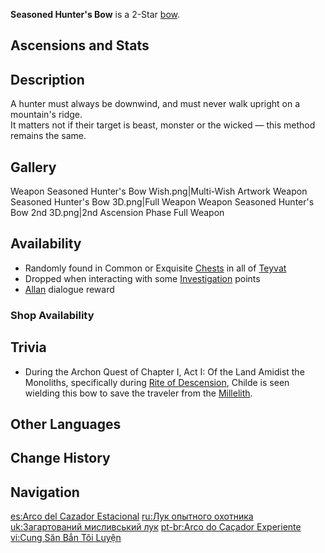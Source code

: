 {{Weapon Infobox
|id             = 15201
|image          = <gallery>
Weapon Seasoned Hunter's Bow.png|Base
Weapon Seasoned Hunter's Bow 2nd.png|2nd Ascension
</gallery>
|type           = Bow
|series         = 2-Star
|releaseDate    = 2020-09-28
|rarity         = 2
|base_atk       = 33
|obtain         = Chests
|obtain2        = Investigation
|obtain3        = Shops
|obtain4        = Dialogue
|npc            = Allan
}}
{{Description|A bow that has been well-polished by time and meticulously cared for by its owner. It feels almost like an extension of the archer's arm.}}
'''Seasoned Hunter's Bow''' is a 2-Star [[bow]].

==Ascensions and Stats==
{{Weapon Ascensions and Stats
|ascendMat1 = Boreal Wolf's Milk Tooth
|ascendMat2 = Boreal Wolf's Cracked Tooth
|ascendMat3 = Boreal Wolf's Broken Fang
|bossMat1   = Dead Ley Line Branch
|bossMat2   = Dead Ley Line Leaves
|commonMat1 = Treasure Hoarder Insignia
|commonMat2 = Silver Raven Insignia
}}

==Description==
A hunter must always be downwind, and must never walk upright on a mountain's ridge.<br />
It matters not if their target is beast, monster or the wicked &mdash; this method remains the same.

==Gallery==
<gallery hideaddbutton="true" captionalign="center">
Weapon Seasoned Hunter's Bow Wish.png|Multi-Wish Artwork
Weapon Seasoned Hunter's Bow 3D.png|Full Weapon
Weapon Seasoned Hunter's Bow 2nd 3D.png|2nd Ascension Phase Full Weapon
</gallery>

==Availability==
*Randomly found in Common or Exquisite [[Chests]] in all of [[Teyvat]]
*Dropped when interacting with some [[Investigation]] points
*[[Allan]] dialogue reward
===Shop Availability===
{{Shop Availability}}

==Trivia==
*During the Archon Quest of Chapter I, Act I: Of the Land Amidist the Monoliths, specifically during [[Rite of Descension]], Childe is seen wielding this bow to save the traveler from the [[Millelith]].

==Other Languages==
{{Other Languages
|en      = Seasoned Hunter's Bow
|zhs     = 历练的猎弓
|zhs_rm  = Lìliàn de Liègōng
|zht     = 歷練的獵弓
|zht_rm  = Lìliàn de Liègōng
|zh_tl   = Seasoned Hunting Bow
|ja      = 歴戦の狩猟弓
|ja_rm   = Rekisen no Shuryou Yumi
|ja_tl   = Seasoned Hunting Bow
|ko      = 노련의 사냥활
|ko_rm   = Noryeon-ui Sanyanghwal
|ko_tl   = Seasoned Hunting Bow
|es      = Arco del Cazador Estacional
|es_tl   = Bow of the Seasonal Hunter
|fr      = Arc de chasse aguerri
|fr_tl   = Seasoned Hunting Bow
|ru      = Лук опытного охотника
|ru_tl   = Seasoned Hunter's Bow
|th      = Seasoned Hunter's Bow
|vi      = Cung Săn Bắn Tôi Luyện
|vi_tl   = Seasoned Hunting Bow
|de      = Alter Jagdbogen
|de_tl   = Old Hunting Bow
|id      = Seasoned Hunter's Bow
|pt      = Arco do Caçador Experiente
|pt_tl   = Seasoned Hunter's Bow
|ja_note = 歴戦 = "having experienced many battles"
}}

==Change History==
{{Change History|1.0}}

==Navigation==
{{Weapons by Series Navbox|series=2-Star}}
{{Weapon Navbox|type=Bows}}

[[es:Arco del Cazador Estacional]]
[[ru:Лук опытного охотника]]
[[uk:Загартований мисливський лук]]
[[pt-br:Arco do Caçador Experiente]]
[[vi:Cung Săn Bắn Tôi Luyện]]